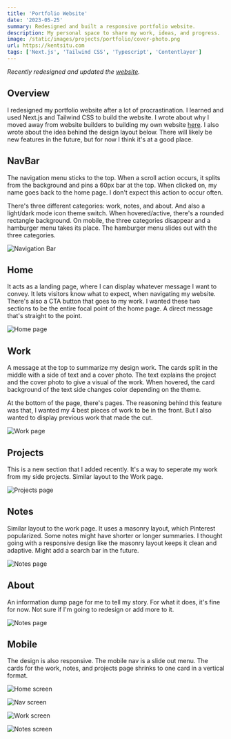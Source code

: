 ```yaml
---
title: 'Portfolio Website'
date: '2023-05-25'
summary: Redesigned and built a responsive portfolio website.
description: My personal space to share my work, ideas, and progress.
image: /static/images/projects/portfolio/cover-photo.png
url: https://kentsitu.com
tags: ['Next.js', 'Tailwind CSS', 'Typescript', 'Contentlayer']
---
```


_Recently redesigned and updated the <a href='/writing/portfolio-update-2'>website</a>._

## Overview

I redesigned my portfolio website after a lot of procrastination. I learned and used Next.js and Tailwind CSS to build the website. I wrote about why I moved away from website builders to building my own website <a href="/writing/portfolio-update" target="_blank" rel="noreferrer noopener">here</a>. I also wrote about the idea behind the design layout below. There will likely be new features in the future, but for now I think it's at a good place.

## NavBar

The navigation menu sticks to the top. When a scroll action occurs, it splits from the background and pins a 60px bar at the top. When clicked on, my name goes back to the home page. I don't expect this action to occur often.

There's three different categories: work, notes, and about. And also a light/dark mode icon theme switch. When hovered/active, there's a rounded rectangle background. On mobile, the three categories disappear and a hamburger menu takes its place. The hamburger menu slides out with the three categories.

![Navigation Bar](/static/images/projects/portfolio/navbar.png)

## Home

It acts as a landing page, where I can display whatever message I want to convey. It lets visitors know what to expect, when navigating my website. There's also a CTA button that goes to my work. I wanted these two sections to be the entire focal point of the home page. A direct message that's straight to the point.

![Home page](/static/images/projects/portfolio/home.png)

## Work

A message at the top to summarize my design work. The cards split in the middle with a side of text and a cover photo. The text explains the project and the cover photo to give a visual of the work. When hovered, the card background of the text side changes color depending on the theme.

At the bottom of the page, there's pages. The reasoning behind this feature was that, I wanted my 4 best pieces of work to be in the front. But I also wanted to display previous work that made the cut.

![Work page](/static/images/projects/portfolio/work.png)

## Projects

This is a new section that I added recently. It's a way to seperate my work from my side projects. Similar layout to the Work page.

![Projects page](/static/images/projects/portfolio/projects.png)

## Notes

Similar layout to the work page. It uses a masonry layout, which Pinterest popularized. Some notes might have shorter or longer summaries. I thought going with a responsive design like the masonry layout keeps it clean and adaptive. Might add a search bar in the future.

![Notes page](/static/images/projects/portfolio/notes.png)

## About

An information dump page for me to tell my story. For what it does, it's fine for now. Not sure if I'm going to redesign or add more to it.

![Notes page](/static/images/projects/portfolio/about.png)

## Mobile

The design is also responsive. The mobile nav is a slide out menu. The cards for the work, notes, and projects page shrinks to one card in a vertical format.

<div className="projectImageGrid">

![Home screen](/static/images/projects/portfolio/mob-home.png)

![Nav screen](/static/images/projects/portfolio/mob-nav.png)

![Work screen](/static/images/projects/portfolio/mob-work.png)

![Notes screen](/static/images/projects/portfolio/mob-notes.png)

</div>
